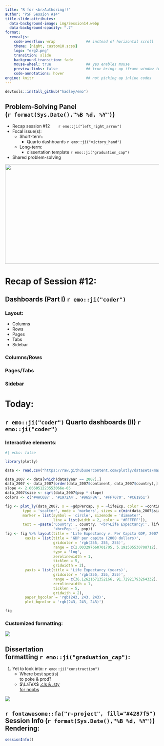 ```yaml
---
title: "R for <br>Authoring!!" 
author: "PSP Session #14"
title-slide-attributes: 
  data-background-image: img/Session14.webp
  data-background-opacity: ".7"
format:
  revealjs:
    code-overflow: wrap              ## instead of horizontal scroll
    theme: [night, custom10.scss]
    logo: "erg2.png"
    transition: slide
    background-transition: fade
    mouse-wheel: true                ## yes enables mouse
    preview-links: false             ## true brings up iframe window instead of "site"
    code-annotations: hover 
engine: knitr                        ## not picking up inline codes
---
```


```r
devtools::install_github("hadley/emo")
```

## Problem-Solving Panel <br>(`r format(Sys.Date(),"%B %d, %Y")`)

::: {layout="[80,20]"}
::: first-column
-   Recap session #12&nbsp;&nbsp;&nbsp;&nbsp;&nbsp;&nbsp;&nbsp;`r emo::ji("left_right_arrow")`
-   Focal issue(s):
    -   Short-term:
        - Quarto dashboards `r emo::ji("victory_hand")`
    -   Long-term:
        -   dissertation template `r emo::ji("graduation_cap")`
-   Shared problem-solving
:::

::: second-column
:::
:::

![](img/title12.JPG){.absolute top="170" right="-100" width="550" height="325"}

# Recap of Session #12: {#sec-recap}

## Dashboards (Part I) `r emo::ji("coder")`

:::: {layout="[10,90]"}

::: first
### [Layout:]{.kulas}

+ Columns
+ Rows
+ Pages
+ Tabs
+ Sidebar

:::

::: second

::: panel-tabset

### Columns/Rows

### Pages/Tabs

### Sidebar
:::

:::
::::

# Today: 

## `r emo::ji("coder")` Quarto dashboards (II) `r emo::ji("coder")` 

:::: {layout="[50,50]"}
::: {.fragment .semi-fade-out}

### [Interactive elements:]{.kulas}

```r
#| echo: false

library(plotly)

data <- read.csv("https://raw.githubusercontent.com/plotly/datasets/master/gapminderDataFiveYear.csv")

data_2007 <- data[which(data$year == 2007),]
data_2007 <- data_2007[order(data_2007$continent, data_2007$country),]
slope <- 2.666051223553066e-05
data_2007$size <- sqrt(data_2007$pop * slope)
colors <- c('#4AC6B7', '#1972A4', '#965F8A', '#FF7070', '#C61951')

fig <- plot_ly(data_2007, x = ~gdpPercap, y = ~lifeExp, color = ~continent, size = ~size, colors = colors,
        type = 'scatter', mode = 'markers', sizes = c(min(data_2007$size), max(data_2007$size)),
        marker = list(symbol = 'circle', sizemode = 'diameter',
                      line = list(width = 2, color = '#FFFFFF')),
        text = ~paste('Country:', country, '<br>Life Expectancy:', lifeExp, '<br>GDP:', gdpPercap,
                      '<br>Pop.:', pop))
fig <- fig %>% layout(title = 'Life Expectancy v. Per Capita GDP, 2007',
         xaxis = list(title = 'GDP per capita (2000 dollars)',
                      gridcolor = 'rgb(255, 255, 255)',
                      range = c(2.003297660701705, 5.191505530708712),
                      type = 'log',
                      zerolinewidth = 1,
                      ticklen = 5,
                      gridwidth = 2),
         yaxis = list(title = 'Life Expectancy (years)',
                      gridcolor = 'rgb(255, 255, 255)',
                      range = c(36.12621671352166, 91.72921793264332),
                      zerolinewidth = 1,
                      ticklen = 5,
                      gridwith = 2),
         paper_bgcolor = 'rgb(243, 243, 243)',
         plot_bgcolor = 'rgb(243, 243, 243)')

fig

```

:::

::: {.fragment .fade-in}

### [Customized formatting:]{.kulas2}

[![](img/WIfires.jpg)](https://dnrmaps.wi.gov/wildfiredashboard/?page=Historical)
:::
::::

## Dissertation <br>formatting `r emo::ji("graduation_cap")`:

1. Yet to look into: `r emo::ji("construction")`
    + Where best spot(s) <br>to poke & prod?
    + $\LaTeX$ [.cls & .sty <br>for noobs](https://latex-ninja.com/2020/03/25/your-first-time-tweaking-a-cls-file-on-the-example-of-creating-switchable-colour-themes/)
    
![](https://workexposed.files.wordpress.com/2009/09/far_side002.jpg){.absolute right="-30" bottom="0"}

## `r fontawesome::fa("r-project", fill="#4287f5")` Session Info (`r format(Sys.Date(),"%B %d, %Y")`) Rendering:

```r
sessionInfo()
```